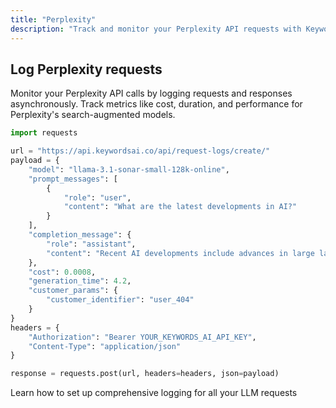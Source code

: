 ```yaml
---
title: "Perplexity"
description: "Track and monitor your Perplexity API requests with Keywords AI logging"
---
```


## Log Perplexity requests

Monitor your Perplexity API calls by logging requests and responses asynchronously. Track metrics like cost, duration, and performance for Perplexity's search-augmented models.

```python
import requests

url = "https://api.keywordsai.co/api/request-logs/create/"
payload = {
    "model": "llama-3.1-sonar-small-128k-online",
    "prompt_messages": [
        {
            "role": "user",
            "content": "What are the latest developments in AI?"
        }
    ],
    "completion_message": {
        "role": "assistant",
        "content": "Recent AI developments include advances in large language models..."
    },
    "cost": 0.0008,
    "generation_time": 4.2,
    "customer_params": {
        "customer_identifier": "user_404"
    }
}
headers = {
    "Authorization": "Bearer YOUR_KEYWORDS_AI_API_KEY",
    "Content-Type": "application/json"
}

response = requests.post(url, headers=headers, json=payload)
```

<Card title="Get Started with Logging" icon="rocket" href="/documentation/products/logs/quickstart">
  Learn how to set up comprehensive logging for all your LLM requests
</Card>